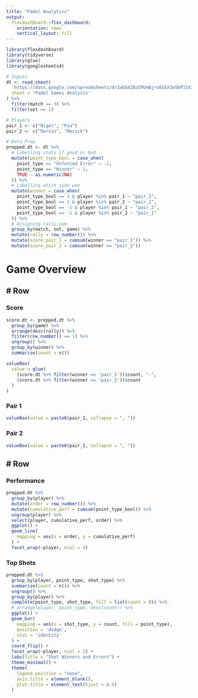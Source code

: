 ```yaml
---
title: "Padel Analytics"
output: 
  flexdashboard::flex_dashboard:
    orientation: rows
    vertical_layout: fill
---
```


```r
library(flexdashboard)
library(tidyverse)
library(glue)
library(googlesheets4)

# Inputs
dt <- read_sheet(
  'https://docs.google.com/spreadsheets/d/1wEG4Z8zCMVmBjroEG5X3wS6PISXJDMfJu8TCWOm99KY/edit#gid=868738369',
  sheet = 'Padel Games Analysis'
) %>% 
  filter(match == 3) %>% 
  filter(set == 1)

# Players
pair_1 <- c("Nigel", "Pia")
pair_2 <- c("Marvin", "Merick")

# Data Prep
prepped.dt <- dt %>%
  # Labelling stats if good or bad
  mutate(point_type_bool = case_when(
    point_type == "Unforced Error" ~ -1,
    point_type == "Winner" ~ 1,
    TRUE ~ as.numeric(NA)
  )) %>% 
  # Labelling which side won
  mutate(winner = case_when(
    point_type_bool == 1 & player %in% pair_1 ~ "pair_1",
    point_type_bool == 1 & player %in% pair_2 ~ "pair_2",
    point_type_bool == -1 & player %in% pair_1 ~ "pair_2",
    point_type_bool == -1 & player %in% pair_2 ~ "pair_1"
  )) %>% 
  # Assigning rally num
  group_by(match, set, game) %>% 
  mutate(rally = row_number()) %>% 
  mutate(score_pair_1 = cumsum(winner == "pair_1")) %>% 
  mutate(score_pair_2 = cumsum(winner == "pair_2"))
```

Game Overview
===================================== 

# Row
-----------------------------

### Score

```r
score.dt <- prepped.dt %>% 
  group_by(game) %>% 
  arrange(desc(rally)) %>% 
  filter(row_number() == 1) %>% 
  ungroup() %>% 
  group_by(winner) %>% 
  summarise(count = n())

valueBox(
  value = glue(
    (score.dt %>% filter(winner == 'pair_1'))$count, "-",
    (score.dt %>% filter(winner == 'pair_2'))$count
  )
)
```

### Pair 1

```r
valueBox(value = paste0(pair_1, collapse = ", "))
```


### Pair 2

```r
valueBox(value = paste0(pair_2, collapse = ", "))
```

# Row
-----------------------------

### Performance 

```r
prepped.dt %>%
  group_by(player) %>%
  mutate(order = row_number()) %>%
  mutate(cumulative_perf = cumsum(point_type_bool)) %>%
  ungroup(player) %>%
  select(player, cumulative_perf, order) %>%
  ggplot() +
  geom_line(
    mapping = aes(x = order, y = cumulative_perf)
  ) +
  facet_wrap(~player, ncol = 4)
```

### Top Shots

```r
prepped.dt %>%
  group_by(player, point_type, shot_type) %>%
  summarise(count = n()) %>%
  ungroup() %>%
  group_by(player) %>% 
  complete(point_type, shot_type, fill = list(count = 0)) %>% 
  # arrange(player, point_type, desc(count)) %>% 
  ggplot() +
  geom_bar(
    mapping = aes(x = shot_type, y = count, fill = point_type),
    position = 'dodge',
    stat = 'identity'
  ) +
  coord_flip() + 
  facet_wrap(~player, ncol = 2) +
  labs(title = "Shot Winners and Errors") +
  theme_minimal() + 
  theme(
    legend.position = "none",
    axis.title = element_blank(),
    plot.title = element_text(hjust = 0.5)
  )
```

